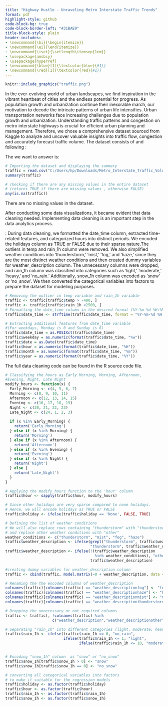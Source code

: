 ---
title: "Highway Hustle - Unraveling Metro Interstate Traffic Trends"
format: pdf
highlight-style: github
code-block-bg: true
code-block-border-left: "#31BAE9"
title-block-style: plain
header-includes: 
- \newcommand{\bi}{\begin{itemize}}
- \newcommand{\ei}{\end{itemize}}
- \newcommand{\iset}{\setlength\itemsep{1em}}
- \usepackage{amsbsy}
- \usepackage{hyperref}
- \newcommand{\blue}[1]{\textcolor{blue}{#1}}
- \newcommand{\red}[1]{\textcolor{red}{#1}}
---

\centering \underline{Group Members:}

\centering

\textbf{Abraar Patel (2069545)}

\textbf{Talha Sohail (2092858)}

\textbf{Ujwal Joshi (2018577)}

\textbf{Kevin Zheng (2022183)}

\textbf{Alton Phan (2020230)}

\vspace{3em}

```{r echo=FALSE, out.width = '50%'}
knitr::include_graphics("traffic.png")
```
\newpage

\raggedright

\textbf{INTRODUCTION} 

In the ever-evolving world of urban landscapes, we find inspiration in the vibrant heartbeat of cities and the endless potential for progress. As population growth and urbanization continue their inexorable march, our motivation to decode the intricate patterns of urban life intensifies. Urban transportation networks face increasing challenges due to population growth and urbanization. Understanding traffic patterns and
congestion on metro interstate highways is crucial for efficient urban planning and management. Therefore, we chose a comprehensive \textbf{metro interstate traffic} dataset sourced from Kaggle to analyze and uncover valuable insights into traffic flow, congestion and accurately forecast traffic volume. The dataset consists of \textbf{48,205 observations} and following \textbf{9 variables}:
\begin{itemize}
\item \textbf{\textit{holiday}}: a categorical variable representing a national or regional holiday.
\item \textbf{\textit{temp}}: a numeric variable that represents the average temperature in kelvin.
\item \textbf{\textit{rain\_1h}}: a numeric variable that shows the amount of rain occurring in an hour in mm.
\item \textbf{\textit{snow\_1h}}: a numeric variable that shows the amount of snow occurring in an hour in mm.
\item \textbf{\textit{clouds\_all}}: numeric variable representing the percentage of cloud cover.
\item \textbf{\textit{weather\_main}}: categorical variable containing a short textual description of the current weather.
\item \textbf{\textit{weather\_description}}: categorical variable providing longer textual description and detail for the current weather.
\item \textbf{\textit{date\_time}}: datetime variable that shows the hour of the data collected in local CST time.
\item \textbf{\textit{traffic\_volume}}: numeric variable that shows the hourly I-94 reported westbound traffic volume.
\end{itemize}

The \textbf{main question} we want to answer is: \textbf{Which variables or factors have the most significant
impact on traffic volume?}

\vspace{0.5em}
```{r}
# Importing the dataset and displaying the summary
traffic = read.csv("C:/Users/hp/Downloads/Metro_Interstate_Traffic_Volume.csv")
summary(traffic)
```

```{r}
# checking if there are any missing values in the entire dataset 
# (returns TRUE if there are missing values , otherwise FALSE)
any(is.na(traffic))
```
There are no missing values in the dataset.

After conducting some data visualizations, it became evident that data cleaning needed. Implementing data cleaning is an important step in the data analytics process.

\textbf{\underline{Data Cleaning} (Talha and Abraar)}:
During data cleaning, we formatted the date\_time column, extracted time-related features, and categorized hours into distinct periods. We encoded the holidays column as TRUE or FALSE due to their sparse nature.The outliers in temp and rain\_1h column were removed. We also simplified weather conditions into 'thunderstorm,' 'mist,' 'fog,' and 'haze,' since they are the most distinct weather conditions and then created dummy variables for weather\_description column. The unnecessary columns were dropped, and rain\_1h column was classified into categories such as 'light,' 'moderate,' 'heavy,' and 'no_rain.' Additionally, snow\_1h column was encoded as 'snow' or 'no_snow'. We then converted the categorical variables into factors to prepare the dataset for modeling purposes.

```{r}
# Removing the outlier in temp variable and rain_1h variable 
traffic <- traffic[traffic$temp > -400, ]
traffic <- traffic[traffic$rain_1h <2500, ]
# Formatting the date_time column in the desired format (%Y-%m-%d %H:%M)
traffic$date_time <- strftime(traffic$date_time, format = "%Y-%m-%d %H:%M")

# Extracting additional features from date_time variable 
#(For weekdays, Monday is 0 and Sunday is 6)
traffic$date_time = as.POSIXct(traffic$date_time)
traffic$weekday = as.numeric(format(traffic$date_time, "%w"))
traffic$date = as.Date(traffic$date_time)
traffic$hour = as.numeric(format(traffic$date_time, "%H"))
traffic$month = as.numeric(format(traffic$date_time, "%m"))
traffic$year = as.numeric(format(traffic$date_time, "%Y"))
```

The full data cleaning code can be found in the R source code file.

```{r echo=FALSE}
# Classifying the hours as Early Morning, Morning, Afternoon,
#Evening, Night, Late Night
modify_hours <- function(x) {
  Early_Morning <- c(4, 5, 6, 7)
  Morning <- c(8, 9, 10, 11)
  Afternoon <- c(12, 13, 14, 15)
  Evening <- c(16, 17, 18, 19)
  Night <- c(20, 21, 22, 23)
  Late_Night <- c(24, 1, 2, 3)
  
  if (x %in% Early_Morning) {
    return('Early_Morning')
  } else if (x %in% Morning) {
    return('Morning')
  } else if (x %in% Afternoon) {
    return('Afternoon')
  } else if (x %in% Evening) {
    return('Evening')
  } else if (x %in% Night) {
    return('Night')
  } else {
    return('Late_Night')
  }
}

# Applying the modify_hours function to the 'hour' column
traffic$hour <- sapply(traffic$hour, modify_hours)
```


```{r echo=FALSE}
# Since other holidays are very sparse compared to none holidays.
# Hence, we will encode holidays as TRUE or FALSE
traffic$holiday <- ifelse(traffic$holiday == 'None', FALSE, TRUE)

# Defining the list of weather conditions
# We will also replace rows containing "thunderstorm" with "thunderstorm" 
# and replace other weather conditions with "other"
weather_conditions <- c("thunderstorm", "mist", "fog", "haze")
traffic$weather_description <- ifelse(grepl("thunderstorm", traffic$weather_description),
                                      "thunderstorm", traffic$weather_description)
traffic$weather_description <- ifelse(!(traffic$weather_description 
                                        %in% weather_conditions), "other", 
                                      traffic$weather_description)

#creating dummy variables for weather_description column 
traffic <- cbind(traffic, model.matrix(~0 + weather_description, data = traffic))
```

```{r echo=FALSE}
# Renaming the the encoded columns of weather_description
colnames(traffic)[colnames(traffic) == "weather_descriptionfog"] <- "fog"
colnames(traffic)[colnames(traffic) == "weather_descriptionhaze"] <- "haze"
colnames(traffic)[colnames(traffic) == "weather_descriptionmist"] <- "mist"
colnames(traffic)[colnames(traffic) == "weather_descriptionthunderstorm"] <- "thunderstorm"

# Dropping the unnecessary or not required columns 
traffic <- traffic[, !colnames(traffic) %in% 
                     c("weather_description","weather_descriptionother", "weather_main")]
```

```{r}
# Separating "rain_1h" into different categories (light, moderate, heavy)
traffic$rain_1h <- ifelse(traffic$rain_1h == 0, "no_rain",
                          ifelse(traffic$rain_1h <= 1, "light",
                                 ifelse(traffic$rain_1h <= 10, "moderate", "heavy")))


# Encoding "snow_1h" column  as "snow" or "no_snow"
traffic$snow_1h[traffic$snow_1h > 0] <- "snow"
traffic$snow_1h[traffic$snow_1h == 0] <- "no_snow"

# converting all categorical variables into factors
# to make it suitable for the regression models
traffic$holiday <- as.factor(traffic$holiday)
traffic$hour <- as.factor(traffic$hour)
traffic$rain_1h <- as.factor(traffic$rain_1h)
traffic$snow_1h <- as.factor(traffic$snow_1h)

```

\newpage
\raggedright

\textbf{METHODS}
